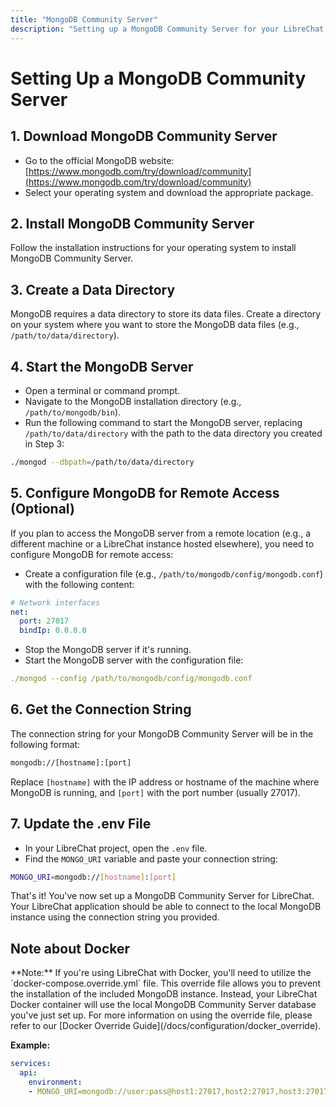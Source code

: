 ```yaml
---
title: "MongoDB Community Server"
description: "Setting up a MongoDB Community Server for your LibreChat database."
---
```


# Setting Up a MongoDB Community Server

## 1. Download MongoDB Community Server
- Go to the official MongoDB website: [https://www.mongodb.com/try/download/community](https://www.mongodb.com/try/download/community)
- Select your operating system and download the appropriate package.

## 2. Install MongoDB Community Server
Follow the installation instructions for your operating system to install MongoDB Community Server.

## 3. Create a Data Directory
MongoDB requires a data directory to store its data files. Create a directory on your system where you want to store the MongoDB data files (e.g., `/path/to/data/directory`).

## 4. Start the MongoDB Server
- Open a terminal or command prompt.
- Navigate to the MongoDB installation directory (e.g., `/path/to/mongodb/bin`).
- Run the following command to start the MongoDB server, replacing `/path/to/data/directory` with the path to the data directory you created in Step 3:

```sh filename="Start the MongoDB Server"
./mongod --dbpath=/path/to/data/directory
```

## 5. Configure MongoDB for Remote Access (Optional)
If you plan to access the MongoDB server from a remote location (e.g., a different machine or a LibreChat instance hosted elsewhere), you need to configure MongoDB for remote access:

- Create a configuration file (e.g., `/path/to/mongodb/config/mongodb.conf`) with the following content:

```yaml filename="mongodb.conf"
# Network interfaces
net:
  port: 27017
  bindIp: 0.0.0.0
```
- Stop the MongoDB server if it's running.
- Start the MongoDB server with the configuration file:

```yaml filename="Start the MongoDB server"
./mongod --config /path/to/mongodb/config/mongodb.conf
```

## 6. Get the Connection String
The connection string for your MongoDB Community Server will be in the following format:

```sh filename="Connection String"
mongodb://[hostname]:[port]
```
Replace `[hostname]` with the IP address or hostname of the machine where MongoDB is running, and `[port]` with the port number (usually 27017).

## 7. Update the .env File
- In your LibreChat project, open the `.env` file.
- Find the `MONGO_URI` variable and paste your connection string:

```sh filename=".env"
MONGO_URI=mongodb://[hostname]:[port]
```

That's it! You've now set up a MongoDB Community Server for LibreChat. Your LibreChat application should be able to connect to the local MongoDB instance using the connection string you provided.

## Note about Docker

<Callout type="note" title="Docker">
**Note:** If you're using LibreChat with Docker, you'll need to utilize the `docker-compose.override.yml` file. This override file allows you to prevent the installation of the included MongoDB instance. Instead, your LibreChat Docker container will use the local MongoDB Community Server database you've just set up. For more information on using the override file, please refer to our [Docker Override Guide](/docs/configuration/docker_override).

**Example:**
```yaml filename="docker-compose.override.yml"
services:
  api:
    environment:
    - MONGO_URI=mongodb://user:pass@host1:27017,host2:27017,host3:27017/LibreChat?authSource=admin&replicaSet=setname
```
</Callout>
